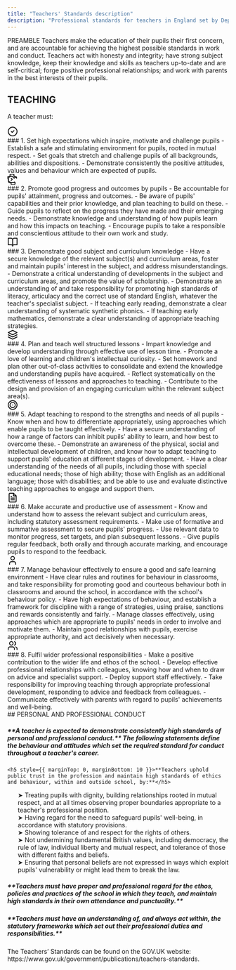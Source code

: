 ```yaml
---
title: "Teachers' Standards description"
description: "Professional standards for teachers in England set by Department for Education."
---
```


PREAMBLE
Teachers make the education of their pupils their first concern, and are accountable for achieving the highest possible standards in work and conduct. Teachers act with honesty and integrity; have strong subject knowledge, keep their knowledge and skills as teachers up-to-date and are self-critical; forge positive professional relationships; and work with parents in the best interests of their pupils.

## TEACHING
A teacher must:
<div className="card-grid">
<div className="card"> 
<div className="card-icon">
<svg xmlns="http://www.w3.org/2000/svg" width="24" height="24" viewBox="0 0 24 24" fill="none" stroke="currentColor" stroke-width="2" stroke-linecap="round" stroke-linejoin="round"><path d="M12 22c5.523 0 10-4.477 10-10S17.523 2 12 2 2 6.477 2 12s4.477 10 10 10z"/><path d="m9 12 2 2 4-4"/></svg>
</div>
### 1. Set high expectations which inspire, motivate and challenge pupils
- Establish a safe and stimulating environment for pupils, rooted in mutual respect.
- Set goals that stretch and challenge pupils of all backgrounds, abilities and dispositions.
- Demonstrate consistently the positive attitudes, values and behaviour which are expected of pupils.
</div>
<div className="card">
<div className="card-icon">
<svg xmlns="http://www.w3.org/2000/svg" width="24" height="24" viewBox="0 0 24 24" fill="none" stroke="currentColor" stroke-width="2" stroke-linecap="round" stroke-linejoin="round"><path d="M17.5 19H9a7 7 0 1 1 6.326-9.52l1.973-1.973A2.5 2.5 0 0 1 21 9.5V8a2 2 0 0 0-2-2h-1.5a2.5 2.5 0 0 1-2.5-2.5V2a2 2 0 0 0-2-2H8a2 2 0 0 0-2 2v1.5a2.5 2.5 0 0 1-2.5 2.5H2a2 2 0 0 0-2 2v1.5a2.5 2.5 0 0 1 2.5 2.5V17a2 2 0 0 0 2 2h1.5a2.5 2.5 0 0 1 2.5 2.5V22a2 2 0 0 0 2 2h4.5a2.5 2.5 0 0 0 2.5-2.5V20a2 2 0 0 0-2-2Z"/><path d="M8.5 14.5 11 12l-2.5-2.5"/></svg>
</div>
### 2. Promote good progress and outcomes by pupils
- Be accountable for pupils' attainment, progress and outcomes.
- Be aware of pupils' capabilities and their prior knowledge, and plan teaching to build on these.
- Guide pupils to reflect on the progress they have made and their emerging needs.
- Demonstrate knowledge and understanding of how pupils learn and how this impacts on teaching.
- Encourage pupils to take a responsible and conscientious attitude to their own work and study.
</div>
<div className="card">
<div className="card-icon">
<svg xmlns="http://www.w3.org/2000/svg" width="24" height="24" viewBox="0 0 24 24" fill="none" stroke="currentColor" stroke-width="2" stroke-linecap="round" stroke-linejoin="round"><path d="M2 3h6a4 4 0 0 1 4 4v14a3 3 0 0 0-3-3H2z"/><path d="M22 3h-6a4 4 0 0 0-4 4v14a3 3 0 0 1 3-3h7z"/></svg>
</div>
### 3. Demonstrate good subject and curriculum knowledge
- Have a secure knowledge of the relevant subject(s) and curriculum areas, foster and maintain pupils' interest in the subject, and address misunderstandings.
- Demonstrate a critical understanding of developments in the subject and curriculum areas, and promote the value of scholarship.
- Demonstrate an understanding of and take responsibility for promoting high standards of literacy, articulacy and the correct use of standard English, whatever the teacher's specialist subject.
- If teaching early reading, demonstrate a clear understanding of systematic synthetic phonics.
- If teaching early mathematics, demonstrate a clear understanding of appropriate teaching strategies.
</div>
<div className="card">
<div className="card-icon">
<svg xmlns="http://www.w3.org/2000/svg" width="24" height="24" viewBox="0 0 24 24" fill="none" stroke="currentColor" stroke-width="2" stroke-linecap="round" stroke-linejoin="round"><path d="M12 2L2 7l10 5 10-5-10-5z"/><path d="M2 17l10 5 10-5"/><path d="M2 12l10 5 10-5"/></svg>
</div>
### 4. Plan and teach well structured lessons
- Impart knowledge and develop understanding through effective use of lesson time.
- Promote a love of learning and children's intellectual curiosity.
- Set homework and plan other out-of-class activities to consolidate and extend the knowledge and understanding pupils have acquired.
- Reflect systematically on the effectiveness of lessons and approaches to teaching.
- Contribute to the design and provision of an engaging curriculum within the relevant subject area(s).
</div>
<div className="card">
<div className="card-icon">
<svg xmlns="http://www.w3.org/2000/svg" width="24" height="24" viewBox="0 0 24 24" fill="none" stroke="currentColor" stroke-width="2" stroke-linecap="round" stroke-linejoin="round"><path d="M12 2a10 10 0 1 0 10 10A10 10 0 0 0 12 2z"/><path d="M12 18a6 6 0 1 0 0-12 6 6 0 0 0 0 12z"/><path d="M12 12h.01"/></svg>
</div>
### 5. Adapt teaching to respond to the strengths and needs of all pupils
- Know when and how to differentiate appropriately, using approaches which enable pupils to be taught effectively.
- Have a secure understanding of how a range of factors can inhibit pupils' ability to learn, and how best to overcome these.
- Demonstrate an awareness of the physical, social and intellectual development of children, and know how to adapt teaching to support pupils' education at different stages of development.
- Have a clear understanding of the needs of all pupils, including those with special educational needs; those of high ability; those with English as an additional language; those with disabilities; and be able to use and evaluate distinctive teaching approaches to engage and support them.
</div>
<div className="card">
<div className="card-icon">
<svg xmlns="http://www.w3.org/2000/svg" width="24" height="24" viewBox="0 0 24 24" fill="none" stroke="currentColor" stroke-width="2" stroke-linecap="round" stroke-linejoin="round"><path d="M14 2H6a2 2 0 0 0-2 2v16a2 2 0 0 0 2 2h12a2 2 0 0 0 2-2V8z"/><path d="M14 2v6h6"/><path d="M16 13H8"/><path d="M16 17H8"/><path d="M10 9H8"/></svg>
</div>
### 6. Make accurate and productive use of assessment
- Know and understand how to assess the relevant subject and curriculum areas, including statutory assessment requirements.
- Make use of formative and summative assessment to secure pupils' progress.
- Use relevant data to monitor progress, set targets, and plan subsequent lessons.
- Give pupils regular feedback, both orally and through accurate marking, and encourage pupils to respond to the feedback.
</div>
<div className="card">
<div className="card-icon">
<svg xmlns="http://www.w3.org/2000/svg" width="24" height="24" viewBox="0 0 24 24" fill="none" stroke="currentColor" stroke-width="2" stroke-linecap="round" stroke-linejoin="round"><path d="M19 21v-2a4 4 0 0 0-4-4H9a4 4 0 0 0-4 4v2"/><circle cx="12" cy="7" r="4"/></svg>
</div>
### 7. Manage behaviour effectively to ensure a good and safe learning environment
- Have clear rules and routines for behaviour in classrooms, and take responsibility for promoting good and courteous behaviour both in classrooms and around the school, in accordance with the school's behaviour policy.
- Have high expectations of behaviour, and establish a framework for discipline with a range of strategies, using praise, sanctions and rewards consistently and fairly.
- Manage classes effectively, using approaches which are appropriate to pupils' needs in order to involve and motivate them.
- Maintain good relationships with pupils, exercise appropriate authority, and act decisively when necessary.
</div>
<div className="card">
<div className="card-icon">
<svg xmlns="http://www.w3.org/2000/svg" width="24" height="24" viewBox="0 0 24 24" fill="none" stroke="currentColor" stroke-width="2" stroke-linecap="round" stroke-linejoin="round"><path d="M16 21v-2a4 4 0 0 0-4-4H6a4 4 0 0 0-4 4v2"/><circle cx="9" cy="7" r="4"/><path d="M22 21v-2a4 4 0 0 0-3-3.87"/><path d="M16 3.13a4 4 0 0 1 0 7.75"/></svg>
</div>
### 8. Fulfil wider professional responsibilities
- Make a positive contribution to the wider life and ethos of the school.
- Develop effective professional relationships with colleagues, knowing how and when to draw on advice and specialist support.
- Deploy support staff effectively.
- Take responsibility for improving teaching through appropriate professional development, responding to advice and feedback from colleagues.
- Communicate effectively with parents with regard to pupils' achievements and well-being.
</div>
</div>



<Icon icon="briefcase" size={32} />
## PERSONAL AND PROFESSIONAL CONDUCT

<div style={{
  padding: 20,
  borderRadius: 14,
  background: 'linear-gradient(180deg, rgba(10,132,255,0.08), rgba(10,132,255,0.03))',
  border: '1px solid rgba(10,132,255,0.18)',
  marginTop: 8
}}>
  <h5 style={{ marginTop: 0, marginBottom: 10 }}>**A teacher is expected to demonstrate consistently high standards of personal and professional conduct.** The following statements define the behaviour and attitudes which set the required standard for conduct throughout a teacher's career.</h5>

    <h5 style={{ marginTop: 0, marginBottom: 10 }}>**Teachers uphold public trust in the profession and maintain high standards of ethics and behaviour, within and outside school, by:**</h5>
    
  <ol style={{ margin: 0, paddingLeft: 18 }}>
    ➤ Treating pupils with dignity, building relationships rooted in mutual respect, and at all times observing proper boundaries appropriate to a teacher's professional position.<br/>
      ➤ Having regard for the need to safeguard pupils' well-being, in accordance with statutory provisions.<br/>
      ➤ Showing tolerance of and respect for the rights of others.<br/>
      ➤ Not undermining fundamental British values, including democracy, the rule of law, individual liberty and mutual respect, and tolerance of those with different faiths and beliefs.<br/>
➤ Ensuring that personal beliefs are not expressed in ways which exploit pupils' vulnerability or might lead them to break the law.<br/>

  </ol>

<h5 style={{ marginTop: 0, marginBottom: 10 }}>**Teachers must have proper and professional regard for the ethos, policies and practices of the school in which they teach, and maintain high standards in their own attendance and punctuality.**</h5>

<h5 style={{ marginTop: 0, marginBottom: 10 }}>**Teachers must have an understanding of, and always act within, the statutory frameworks which set out their professional duties and responsibilities.**</h5>


  <div style={{ fontSize: 13, opacity: 0.8, marginTop: 10 }}>
    The Teachers’ Standards can be found on the GOV.UK website: https://www.gov.uk/government/publications/teachers-standards.
  </div>
</div>


